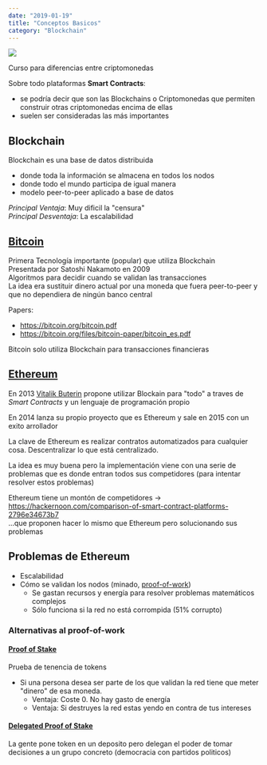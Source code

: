 ```yaml
---
date: "2019-01-19"
title: "Conceptos Basicos"
category: "Blockchain"
---
```


[![](/blog/2019-01-19/cover-conceptos-basicos.png)](https://www.youtube.com/watch?v=KU4-pSfRBCs&index=1&list=PLEZfDGniHqtnrZTHdUtnQgjV3pY-olzsl)

Curso para diferencias entre criptomonedas


Sobre todo plataformas **Smart Contracts**:
- se podría decir que son las Blockchains o Criptomonedas que permiten construir otras criptomonedas encima de ellas
- suelen ser consideradas las más importantes

## Blockchain

Blockchain es una base de datos distribuida
- donde toda la información se almacena en todos los nodos
- donde todo el mundo participa de igual manera
- modelo peer-to-peer aplicado a base de datos

_Principal Ventaja_: Muy dificil la "censura"  
_Principal Desventaja_: La escalabilidad

## [Bitcoin](https://bitcoin.org/es/bitcoin-documento)

Primera Tecnología importante (popular) que utiliza Blockchain  
Presentada por Satoshi Nakamoto en 2009  
Algoritmos para decidir cuando se validan las transacciones  
La idea era sustituir dinero actual por una moneda que fuera peer-to-peer y que no dependiera de ningún banco central  

Papers: 
- <https://bitcoin.org/bitcoin.pdf>
- <https://bitcoin.org/files/bitcoin-paper/bitcoin_es.pdf>

Bitcoin solo utiliza Blockchain para transacciones financieras

## [Ethereum](https://www.ethereum.org/)

En 2013 [Vitalik Buterin](https://es.wikipedia.org/wiki/Vitalik_Buterin) propone utilizar Blockain para "todo" a traves de _Smart Contracts_ y un lenguaje de programación propio

En 2014 lanza su propio proyecto que es Ethereum y sale en 2015 con un exito arrollador

La clave de Ethereum es realizar contratos automatizados para cualquier cosa. Descentralizar lo que está centralizado.

La idea es muy buena pero la implementación viene con una serie de problemas que es donde entran todos sus competidores (para intentar resolver estos problemas)

Ethereum tiene un montón de competidores → <https://hackernoon.com/comparison-of-smart-contract-platforms-2796e34673b7>  
...que proponen hacer lo mismo que Ethereum pero solucionando sus problemas

## Problemas de Ethereum

- Escalabilidad
- Cómo se validan los nodos (minado, [proof-of-work](https://es.wikipedia.org/wiki/Sistema_de_prueba_de_trabajo))
  - Se gastan recursos y energía para resolver problemas matemáticos complejos
  - Sólo funciona si la red no está corrompida (51% corrupto)

### Alternativas al proof-of-work

#### [Proof of Stake](https://en.wikipedia.org/wiki/Proof-of-stake)

Prueba de tenencia de tokens

- Si una persona desea ser parte de los que validan la red tiene que meter "dinero" de esa moneda.
  - Ventaja: Coste 0. No hay gasto de energía
  - Ventaja: Si destruyes la red estas yendo en contra de tus intereses

#### [Delegated Proof of Stake](https://elcriptografo.com/2018/10/10/que-es-delegated-proof-of-stake/)

La gente pone token en un deposito pero delegan el poder de tomar decisiones a un grupo concreto (democracia con partidos politicos)



